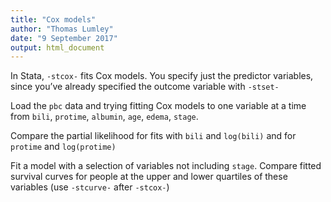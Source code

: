 ```yaml
---
title: "Cox models"
author: "Thomas Lumley"
date: "9 September 2017"
output: html_document
---
```


In Stata, `-stcox-` fits Cox models. You specify just the predictor variables, since you've already specified the outcome variable with `-stset-`

Load the `pbc` data and trying fitting Cox models to one variable at a time from `bili`, `protime`, `albumin`, `age`, `edema`, `stage`.


Compare the partial likelihood for fits with `bili` and `log(bili)` and for `protime` and `log(protime)`

Fit a model with a selection of variables not including `stage`. Compare fitted survival curves for people at the upper and lower quartiles of these variables (use `-stcurve-` after `-stcox-`)